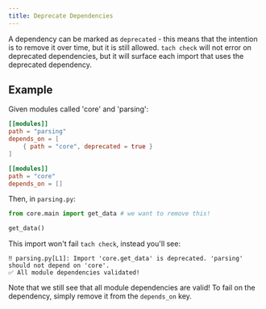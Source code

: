 ```yaml
---
title: Deprecate Dependencies
---
```


A dependency can be marked as `deprecated` - this means that the intention is to remove it over time, but it is still allowed.
`tach check` will not error on deprecated dependencies, but it will surface each import that uses the deprecated dependency.

## Example

Given modules called 'core' and 'parsing':

```toml
[[modules]]
path = "parsing"
depends_on = [
    { path = "core", deprecated = true }
]

[[modules]]
path = "core"
depends_on = []
```

Then, in `parsing.py`:

```python
from core.main import get_data # we want to remove this!

get_data()
```

This import won't fail `tach check`, instead you'll see:
```shell
‼️ parsing.py[L1]: Import 'core.get_data' is deprecated. 'parsing' should not depend on 'core'.
✅ All module dependencies validated!
```

Note that we still see that all module dependencies are valid! To fail on the dependency, simply remove it from the `depends_on` key.

